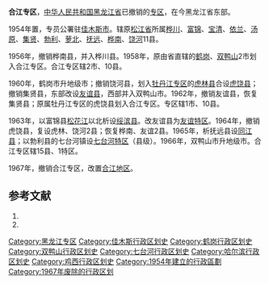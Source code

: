'''合江专区'''，[[中华人民共和国|中华人民共和国]][[黑龙江省|黑龙江省]]已撤销的[[专区|专区]]，在今黑龙江省东部。

1954年置，专员公署驻[[佳木斯市|佳木斯市]]。辖原[[松江省_(中华人民共和国)|松江省]]所属[[桦川县|桦川]]、[[富锦县|富锦]]、[[宝清县|宝清]]、[[依兰县|依兰]]、[[汤原县|汤原]]、[[集贤县|集贤]]、[[勃利县|勃利]]、[[萝北县|萝北]]、[[抚远县|抚远]]、[[桦南县|桦南]]、[[饶河县|饶河]]11县。

1956年，撤销桦南县，并入桦川县。1958年，原由省直辖的[[鹤岗市|鹤岗]]、[[双鸭山市|双鸭山]]2市划入合江专区。合江专区辖2市、10县。

1960年，鹤岗市升地级市；撤销饶河县，划入[[牡丹江专区|牡丹江专区]]的[[虎林县|虎林县]]合设[[虎饶县|虎饶县]]；撤销集贤县，东部改设[[友谊县|友谊县]]，西部并入双鸭山市。1962年，撤销友谊县，恢复集贤县；原属牡丹江专区的虎饶县划入合江专区。专区辖1市、10县。

1963年，以富锦县[[松花江|松花江]]以北析设[[绥滨县|绥滨县]]。改友谊县为[[友谊特区|友谊特区]]。1964年，撤销虎饶县，复设虎林、饶河2县；恢复桦南、友谊2县。1965年，析抚远县设[[同江县|同江县]]；以勃利县的七台河镇设[[七台河特区|七台河特区]]（县级）。1966年，双鸭山市升地级市。合江专区辖15县、1特区。

1967年，撤销合江专区，改置[[合江地区|合江地区]]。

== 参考文献 ==
# {{Cite book | author = 戴均良等 | title = 《中国古今地名大词典》 | location = 上海 | publisher = 上海辞书出版社 | date = 2005 | language = zh-hans }}
# {{Cite book | author = 史为乐 | title = 《中华人民共和国政区沿革（1949-2002）》 | location = 北京 | publisher = 人民出版社 | date = 2006 | language = zh-hans }}
{{黑龙江省历史二级政区|nocat}}
[[Category:黑龙江专区|Category:黑龙江专区]]
[[Category:佳木斯行政区划史|Category:佳木斯行政区划史]]
[[Category:鹤岗行政区划史|Category:鹤岗行政区划史]]
[[Category:双鸭山行政区划史|Category:双鸭山行政区划史]]
[[Category:七台河行政区划史|Category:七台河行政区划史]]
[[Category:哈尔滨行政区划史|Category:哈尔滨行政区划史]]
[[Category:鸡西行政区划史|Category:鸡西行政区划史]]
[[Category:1954年建立的行政區劃|Category:1954年建立的行政區劃]]
[[Category:1967年废除的行政区划|Category:1967年废除的行政区划]]